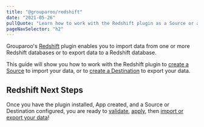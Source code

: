 ```yaml
---
title: "@grouparoo/redshift"
date: "2021-05-26"
pullQuote: "Learn how to work with the Redshift plugin as a Source or a Destination."
pageNavSelector: "h2"
---
```


<PluginDocsLinks plugin="Redshift" />

Grouparoo's [Redshift](https://aws.amazon.com/redshift/) plugin enables you to import data from one or more Redshift databases or to export data to a Redshift database.

This guide will show you how to work with the Redshift plugin to [create a Source](#create-redshift-source) to import your data, or to [create a Destination](#create-redshift-destination) to export your data.

<PluginDocsInstallation plugin="Redshift" />

<PluginDocsCreateApp plugin="Redshift" />

<ValidateAndApplyConfig headingLevel="h3" />

<PluginDocsColumnarSource plugin="Redshift" />

<PluginDocsColumnarDestination plugin="Redshift" />

## Redshift Next Steps

Once you have the plugin installed, App created, and a Source or Destination configured, you are ready to [validate](/docs/cli/config#validate), [apply](/docs/cli/config#apply), then [import or export your data](/docs/cli/run#run)!
